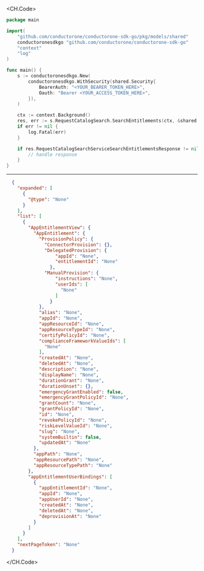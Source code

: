 
<CH.Code>
```go SearchEntitlements.go
package main

import(
	"github.com/conductorone/conductorone-sdk-go/pkg/models/shared"
	conductoronesdkgo "github.com/conductorone/conductorone-sdk-go"
	"context"
	"log"
)

func main() {
    s := conductoronesdkgo.New(
        conductoronesdkgo.WithSecurity(shared.Security{
            BearerAuth: "<YOUR_BEARER_TOKEN_HERE>",
            Oauth: "Bearer <YOUR_ACCESS_TOKEN_HERE>",
        }),
    )

    ctx := context.Background()
    res, err := s.RequestCatalogSearch.SearchEntitlements(ctx, &shared.RequestCatalogSearchServiceSearchEntitlementsRequest{})
    if err != nil {
        log.Fatal(err)
    }

    if res.RequestCatalogSearchServiceSearchEntitlementsResponse != nil {
        // handle response
    }
}
```
---

```json Example Response
  {
    "expanded": [
      {
        "@type": "None"
      }
    ],
    "list": [
      {
        "AppEntitlementView": {
          "AppEntitlement": {
            "ProvisionPolicy": {
              "ConnectorProvision": {},
              "DelegatedProvision": {
                  "appId": "None",
                  "entitlementId": "None"
                },
              "ManualProvision": {
                  "instructions": "None",
                  "userIds": [
                    "None"
                  ]
                }
            },
            "alias": "None",
            "appId": "None",
            "appResourceId": "None",
            "appResourceTypeId": "None",
            "certifyPolicyId": "None",
            "complianceFrameworkValueIds": [
              "None"
            ],
            "createdAt": "None",
            "deletedAt": "None",
            "description": "None",
            "displayName": "None",
            "durationGrant": "None",
            "durationUnset": {},
            "emergencyGrantEnabled": false,
            "emergencyGrantPolicyId": "None",
            "grantCount": "None",
            "grantPolicyId": "None",
            "id": "None",
            "revokePolicyId": "None",
            "riskLevelValueId": "None",
            "slug": "None",
            "systemBuiltin": false,
            "updatedAt": "None"
          },
          "appPath": "None",
          "appResourcePath": "None",
          "appResourceTypePath": "None"
        },
        "appEntitlementUserBindings": [
          {
            "appEntitlementId": "None",
            "appId": "None",
            "appUserId": "None",
            "createdAt": "None",
            "deletedAt": "None",
            "deprovisionAt": "None"
          }
        ]
      }
    ],
    "nextPageToken": "None"
  }
```
</CH.Code>
